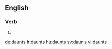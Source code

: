 
==English==

===Verb===
{{head|en|verb form}}

# {{en-third-person singular of|daunt}}

[[de:daunts]]
[[fr:daunts]]
[[hu:daunts]]
[[sv:daunts]]
[[vi:daunts]]